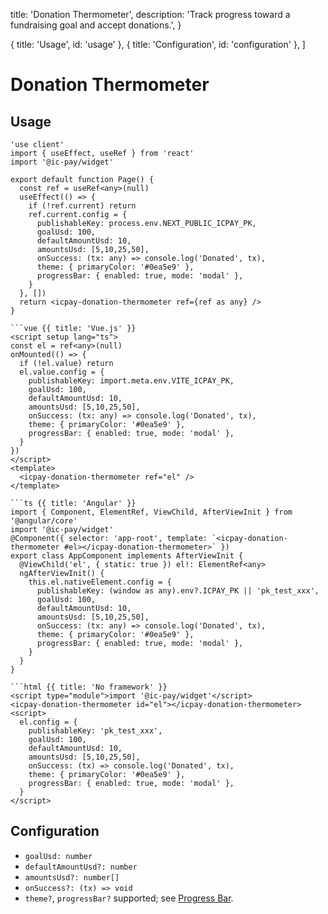   title: 'Donation Thermometer',
  description: 'Track progress toward a fundraising goal and accept donations.',
}

  { title: 'Usage', id: 'usage' },
  { title: 'Configuration', id: 'configuration' },
]

# Donation Thermometer

## Usage

<CodeGroup title="Donation Thermometer">

```tsx {{ title: 'Next.js' }}
'use client'
import { useEffect, useRef } from 'react'
import '@ic-pay/widget'

export default function Page() {
  const ref = useRef<any>(null)
  useEffect(() => {
    if (!ref.current) return
    ref.current.config = {
      publishableKey: process.env.NEXT_PUBLIC_ICPAY_PK,
      goalUsd: 100,
      defaultAmountUsd: 10,
      amountsUsd: [5,10,25,50],
      onSuccess: (tx: any) => console.log('Donated', tx),
      theme: { primaryColor: '#0ea5e9' },
      progressBar: { enabled: true, mode: 'modal' },
    }
  }, [])
  return <icpay-donation-thermometer ref={ref as any} />
}

```vue {{ title: 'Vue.js' }}
<script setup lang="ts">
const el = ref<any>(null)
onMounted(() => {
  if (!el.value) return
  el.value.config = {
    publishableKey: import.meta.env.VITE_ICPAY_PK,
    goalUsd: 100,
    defaultAmountUsd: 10,
    amountsUsd: [5,10,25,50],
    onSuccess: (tx: any) => console.log('Donated', tx),
    theme: { primaryColor: '#0ea5e9' },
    progressBar: { enabled: true, mode: 'modal' },
  }
})
</script>
<template>
  <icpay-donation-thermometer ref="el" />
</template>

```ts {{ title: 'Angular' }}
import { Component, ElementRef, ViewChild, AfterViewInit } from '@angular/core'
import '@ic-pay/widget'
@Component({ selector: 'app-root', template: `<icpay-donation-thermometer #el></icpay-donation-thermometer>` })
export class AppComponent implements AfterViewInit {
  @ViewChild('el', { static: true }) el!: ElementRef<any>
  ngAfterViewInit() {
    this.el.nativeElement.config = {
      publishableKey: (window as any).env?.ICPAY_PK || 'pk_test_xxx',
      goalUsd: 100,
      defaultAmountUsd: 10,
      amountsUsd: [5,10,25,50],
      onSuccess: (tx: any) => console.log('Donated', tx),
      theme: { primaryColor: '#0ea5e9' },
      progressBar: { enabled: true, mode: 'modal' },
    }
  }
}

```html {{ title: 'No framework' }}
<script type="module">import '@ic-pay/widget'</script>
<icpay-donation-thermometer id="el"></icpay-donation-thermometer>
<script>
  el.config = {
    publishableKey: 'pk_test_xxx',
    goalUsd: 100,
    defaultAmountUsd: 10,
    amountsUsd: [5,10,25,50],
    onSuccess: (tx) => console.log('Donated', tx),
    theme: { primaryColor: '#0ea5e9' },
    progressBar: { enabled: true, mode: 'modal' },
  }
</script>

```

</CodeGroup>

## Configuration

- `goalUsd: number`
- `defaultAmountUsd?: number`
- `amountsUsd?: number[]`
- `onSuccess?: (tx) => void`
- `theme?`, `progressBar?` supported; see [Progress Bar](/widget/components/progress-bar).


